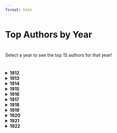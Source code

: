 ```yaml
---
format: html
---
```


<h1 class="page-top">Top Authors by Year</h1>

<div style="margin-top: 40px;"></div>

Select a year to see the top 15 authors for that year!

<div style="margin-top: 40px;"></div>

<details>
<summary><strong>1912</strong></summary>

```python

#| echo: false
import pandas as pd
import matplotlib.pyplot as plt

df = pd.read_csv("df_1912.csv")
df['author_name'] = df['author_name'].astype(str).str.strip()
df['author_name'] = df['author_name'].replace(['', 'nan', 'NA', '<NA>'], pd.NA)
df_clean = df.dropna(subset=['author_name'])

top_authors = df_clean['author_name'].value_counts().head(15)

plt.figure(figsize=(8, 6))
top_authors.plot(kind='bar')
plt.title("Top 15 Authors in 1912")
plt.xlabel("Author")
plt.ylabel("Number of Publications")
plt.xticks(rotation=45, ha='right')
plt.tight_layout()
plt.show()
```
</details> 


<details>
<summary><strong>1913</strong></summary>

```python

#| echo: false
import pandas as pd
import matplotlib.pyplot as plt

df = pd.read_csv("df_1913.csv")
df['author_name'] = df['author_name'].astype(str).str.strip()
df['author_name'] = df['author_name'].replace(['', 'nan', 'NA', '<NA>'], pd.NA)
df_clean = df.dropna(subset=['author_name'])

top_authors = df_clean['author_name'].value_counts().head(15)

plt.figure(figsize=(8, 6))
top_authors.plot(kind='bar')
plt.title("Top 15 Authors in 1913")
plt.xlabel("Author")
plt.ylabel("Number of Publications")
plt.xticks(rotation=45, ha='right')
plt.tight_layout()
plt.show()
```
</details> 


<details>
<summary><strong>1914</strong></summary>

```python

#| echo: false
import pandas as pd
import matplotlib.pyplot as plt

df = pd.read_csv("df_1914.csv")
df['author_name'] = df['author_name'].astype(str).str.strip()
df['author_name'] = df['author_name'].replace(['', 'nan', 'NA', '<NA>'], pd.NA)
df_clean = df.dropna(subset=['author_name'])

top_authors = df_clean['author_name'].value_counts().head(15)

plt.figure(figsize=(8, 6))
top_authors.plot(kind='bar')
plt.title("Top 15 Authors in 1914")
plt.xlabel("Author")
plt.ylabel("Number of Publications")
plt.xticks(rotation=45, ha='right')
plt.tight_layout()
plt.show()
```
</details> 


<details>
<summary><strong>1915</strong></summary>

```python

#| echo: false
import pandas as pd
import matplotlib.pyplot as plt

df = pd.read_csv("df_1915.csv")
df['author_name'] = df['author_name'].astype(str).str.strip()
df['author_name'] = df['author_name'].replace(['', 'nan', 'NA', '<NA>'], pd.NA)
df_clean = df.dropna(subset=['author_name'])

top_authors = df_clean['author_name'].value_counts().head(15)

plt.figure(figsize=(8, 6))
top_authors.plot(kind='bar')
plt.title("Top 15 Authors in 1915")
plt.xlabel("Author")
plt.ylabel("Number of Publications")
plt.xticks(rotation=45, ha='right')
plt.tight_layout()
plt.show()
```
</details> 


<details>
<summary><strong>1916</strong></summary>

```python

#| echo: false
import pandas as pd
import matplotlib.pyplot as plt

df = pd.read_csv("df_1916.csv")
df['author_name'] = df['author_name'].astype(str).str.strip()
df['author_name'] = df['author_name'].replace(['', 'nan', 'NA', '<NA>'], pd.NA)
df_clean = df.dropna(subset=['author_name'])

top_authors = df_clean['author_name'].value_counts().head(15)

plt.figure(figsize=(8, 6))
top_authors.plot(kind='bar')
plt.title("Top 15 Authors in 1916")
plt.xlabel("Author")
plt.ylabel("Number of Publications")
plt.xticks(rotation=45, ha='right')
plt.tight_layout()
plt.show()
```
</details> 


<details>
<summary><strong>1917</strong></summary>

```python

#| echo: false
import pandas as pd
import matplotlib.pyplot as plt

df = pd.read_csv("df_1917.csv")
df['author_name'] = df['author_name'].astype(str).str.strip()
df['author_name'] = df['author_name'].replace(['', 'nan', 'NA', '<NA>'], pd.NA)
df_clean = df.dropna(subset=['author_name'])

top_authors = df_clean['author_name'].value_counts().head(15)

plt.figure(figsize=(8, 6))
top_authors.plot(kind='bar')
plt.title("Top 15 Authors in 1917")
plt.xlabel("Author")
plt.ylabel("Number of Publications")
plt.xticks(rotation=45, ha='right')
plt.tight_layout()
plt.show()
```
</details> 


<details>
<summary><strong>1918</strong></summary>

```python

#| echo: false
import pandas as pd
import matplotlib.pyplot as plt

df = pd.read_csv("df_1918.csv")
df['author_name'] = df['author_name'].astype(str).str.strip()
df['author_name'] = df['author_name'].replace(['', 'nan', 'NA', '<NA>'], pd.NA)
df_clean = df.dropna(subset=['author_name'])

top_authors = df_clean['author_name'].value_counts().head(15)

plt.figure(figsize=(8, 6))
top_authors.plot(kind='bar')
plt.title("Top 15 Authors in 1918")
plt.xlabel("Author")
plt.ylabel("Number of Publications")
plt.xticks(rotation=45, ha='right')
plt.tight_layout()
plt.show()
```
</details> 


<details>
<summary><strong>1919</strong></summary>

```python

#| echo: false
import pandas as pd
import matplotlib.pyplot as plt

df = pd.read_csv("df_1919.csv")
df['author_name'] = df['author_name'].astype(str).str.strip()
df['author_name'] = df['author_name'].replace(['', 'nan', 'NA', '<NA>'], pd.NA)
df_clean = df.dropna(subset=['author_name'])

top_authors = df_clean['author_name'].value_counts().head(15)

plt.figure(figsize=(8, 6))
top_authors.plot(kind='bar')
plt.title("Top 15 Authors in 1919")
plt.xlabel("Author")
plt.ylabel("Number of Publications")
plt.xticks(rotation=45, ha='right')
plt.tight_layout()
plt.show()
```
</details> 


<details>
<summary><strong>1920</strong></summary>

```python

#| echo: false
import pandas as pd
import matplotlib.pyplot as plt

df = pd.read_csv("df_1920.csv")
df['author_name'] = df['author_name'].astype(str).str.strip()
df['author_name'] = df['author_name'].replace(['', 'nan', 'NA', '<NA>'], pd.NA)
df_clean = df.dropna(subset=['author_name'])

top_authors = df_clean['author_name'].value_counts().head(15)

plt.figure(figsize=(8, 6))
top_authors.plot(kind='bar')
plt.title("Top 15 Authors in 1920")
plt.xlabel("Author")
plt.ylabel("Number of Publications")
plt.xticks(rotation=45, ha='right')
plt.tight_layout()
plt.show()
```
</details> 


<details>
<summary><strong>1921</strong></summary>

```python

#| echo: false
import pandas as pd
import matplotlib.pyplot as plt

df = pd.read_csv("df_1921.csv")
df['author_name'] = df['author_name'].astype(str).str.strip()
df['author_name'] = df['author_name'].replace(['', 'nan', 'NA', '<NA>'], pd.NA)
df_clean = df.dropna(subset=['author_name'])

top_authors = df_clean['author_name'].value_counts().head(15)

plt.figure(figsize=(8, 6))
top_authors.plot(kind='bar')
plt.title("Top 15 Authors in 1921")
plt.xlabel("Author")
plt.ylabel("Number of Publications")
plt.xticks(rotation=45, ha='right')
plt.tight_layout()
plt.show()
```
</details> 


<details>
<summary><strong>1922</strong></summary>

```python

#| echo: false
import pandas as pd
import matplotlib.pyplot as plt

df = pd.read_csv("df_1922.csv")
df['author_name'] = df['author_name'].astype(str).str.strip()
df['author_name'] = df['author_name'].replace(['', 'nan', 'NA', '<NA>'], pd.NA)
df_clean = df.dropna(subset=['author_name'])

top_authors = df_clean['author_name'].value_counts().head(15)

plt.figure(figsize=(8, 6))
top_authors.plot(kind='bar')
plt.title("Top 15 Authors in 1922")
plt.xlabel("Author")
plt.ylabel("Number of Publications")
plt.xticks(rotation=45, ha='right')
plt.tight_layout()
plt.show()
```
</details> 
